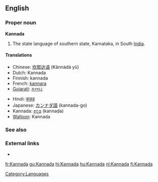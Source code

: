 ==English==

===Proper noun===
{{wikipedia}}
'''Kannada'''

# The state language of southern state, Karnataka, in South [[India]].

====Translations====
{{top}}
* Chinese: [[坎那达语]] (Kǎnnàdá yǔ)
* Dutch: Kannada
* Finnish: kannada
* French: [[kannara]] {{m}}
* [[Gujarati]]: [[કન્નડ]]
{{mid}}
* Hindi: [[कन्नड]]
* Japanese: [[カンナダ語]] (kannada-go)
* Kannada: [[ಕನ್ನಡ]] (kannaḍa)
* [[Walloon]]: Kannada
{{bottom}}

===See also===
{{interwiktionary|code=kn}}

===External links===
* {{ethnologue|code=kan}}

[[Category:Languages]]

[[fr:Kannada]]
[[gu:Kannada]]
[[hi:Kannada]]
[[hu:Kannada]]
[[nl:Kannada]]
[[fi:Kannada]]